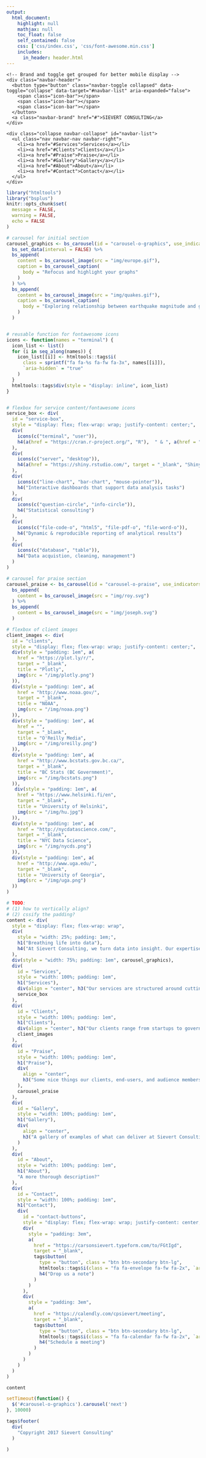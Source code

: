 ```yaml
---
output:
  html_document:
    highlight: null
    mathjax: null
    toc_float: false
    self_contained: false
    css: ['css/index.css', 'css/font-awesome.min.css']
    includes:
      in_header: header.html
---
```


<!--html_preserve-->

<!--
https://getbootstrap.com/components/#navbar
-->
<nav class="navbar navbar-inverse navbar-fixed-top">
  <div class="container-fluid">
  
    <!-- Brand and toggle get grouped for better mobile display -->
    <div class="navbar-header">
      <button type="button" class="navbar-toggle collapsed" data-toggle="collapse" data-target="#navbar-list" aria-expanded="false">
        <span class="icon-bar"></span>
        <span class="icon-bar"></span>
        <span class="icon-bar"></span>
      </button>
      <a class="navbar-brand" href="#">SIEVERT CONSULTING</a>
    </div>

    <div class="collapse navbar-collapse" id="navbar-list">
      <ul class="nav navbar-nav navbar-right"> 
        <li><a href="#Services">Services</a></li>
        <li><a href="#Clients">Clients</a></li>
        <li><a href="#Praise">Praise</a></li>
        <li><a href="#Gallery">Gallery</a></li>
        <li><a href="#About">About</a></li>
        <li><a href="#Contact">Contact</a></li>
      </ul>
    </div>

  </div>
</nav>
<!--/html_preserve-->

```r
library("htmltools")
library("bsplus")
knitr::opts_chunk$set(
  message = FALSE,
  warning = FALSE,
  echo = FALSE
)
```


```r
# carousel for initial section
carousel_graphics <- bs_carousel(id = "carousel-o-graphics", use_indicators = TRUE) %>%
  bs_set_data(interval = FALSE) %>%
  bs_append(
    content = bs_carousel_image(src = "img/europe.gif"),
    caption = bs_carousel_caption(
      body = "Refocus and highlight your graphs"
    )
  ) %>%
  bs_append(
    content = bs_carousel_image(src = "img/quakes.gif"),
    caption = bs_carousel_caption(
      body = "Exploring relationship between earthquake magnitude and geographic location"
    )
  )


# reusable function for fontawesome icons
icons <- function(names = "terminal") {
  icon_list <- list()
  for (i in seq_along(names)) {
    icon_list[[i]] <- htmltools::tags$i(
      class = sprintf("fa fa-%s fa-fw fa-3x", names[[i]]),
      `aria-hidden` = "true"
    )
  }
  htmltools::tags$div(style = "display: inline", icon_list)
}


# flexbox for service content/fontawesome icons
service_box <- div(
  id = "service-box",
  style = "display: flex; flex-wrap: wrap; justify-content: center;",
  div(
    icons(c("terminal", "user")), 
    h4(a(href = "https://cran.r-project.org/", "R"),  " & ", a(href = "https://www.rstudio.com", "RStudio"), "development, support, and training")
  ),
  div(
    icons(c("server", "desktop")), 
    h4(a(href = "https://shiny.rstudio.com/", target = "_blank", "Shiny"), " app development and support")
  ),
  div(
    icons(c("line-chart", "bar-chart", "mouse-pointer")),
    h4("Interactive dashboards that support data analysis tasks")
  ),
  div(
    icons(c("question-circle", "info-circle")),
    h4("Statistical consulting")
  ),
  div(
    icons(c("file-code-o", "html5", "file-pdf-o", "file-word-o")),
    h4("Dynamic & reproducible reporting of analytical results")
  ),
  div(
    icons(c("database", "table")),
    h4("Data acquistion, cleaning, management")
  )
)

# carousel for praise section
carousel_praise <- bs_carousel(id = "carousel-o-praise", use_indicators = TRUE) %>%
  bs_append(
    content = bs_carousel_image(src = "img/roy.svg")
  ) %>%
  bs_append(
    content = bs_carousel_image(src = "img/joseph.svg")
  )

# flexbox of client images
client_images <- div(
  id = "clients",
  style = "display: flex; flex-wrap: wrap; justify-content: center;",
  div(style = "padding: 1em", a(
    href = "https://plot.ly/r/", 
    target = "_blank",
    title = "Plotly",
    img(src = "/img/plotly.png")
  )),
  div(style = "padding: 1em", a(
    href = "http://www.noaa.gov/", 
    target = "_blank",
    title = "NOAA",
    img(src = "/img/noaa.png")
  )),
  div(style = "padding: 1em", a(
    href = "", 
    target = "_blank",
    title = "O'Reilly Media",
    img(src = "/img/oreilly.png")
  )),
  div(style = "padding: 1em", a(
    href = "http://www.bcstats.gov.bc.ca/", 
    target = "_blank",
    title = "BC Stats (BC Government)",
    img(src = "/img/bcstats.png")
  )),
   div(style = "padding: 1em", a(
    href = "https://www.helsinki.fi/en", 
    target = "_blank",
    title = "University of Helsinki",
    img(src = "/img/hu.jpg")
  )),
  div(style = "padding: 1em", a(
    href = "http://nycdatascience.com/", 
    target = "_blank",
    title = "NYC Data Science",
    img(src = "/img/nycds.png")
  )),
  div(style = "padding: 1em", a(
    href = "http://www.uga.edu/", 
    target = "_blank",
    title = "University of Georgia",
    img(src = "/img/uga.png")
  ))
)

# TODO: 
# (1) how to vertically align?
# (2) cssify the padding?
content <- div(
  style = "display: flex; flex-wrap: wrap",
  div(
    style = "width: 25%; padding: 1em;",
    h1("Breathing life into data"),
    h4("At Sievert Consulting, we turn data into insight. Our expertise is in interactive data visualization, but offer a wide variety of services surrounding the practice, infrastructure, and dissemination of data science.")
  ),
  div(style = "width: 75%; padding: 1em", carousel_graphics),
  div(
    id = "Services",
    style = "width: 100%; padding: 1em",
    h1("Services"), 
    div(align = "center", h3("Our services are structured around cutting-edge free and open-source software for data science")),
    service_box
  ),
  div(
    id = "Clients",
    style = "width: 100%; padding: 1em",
    h1("Clients"),
    div(align = "center", h3("Our clients range from startups to government to universities to large firms:")),
    client_images
  ),
  div(
    id = "Praise",
    style = "width: 100%; padding: 1em",
    h1("Praise"),
    div(
      align = "center",
      h3("Some nice things our clients, end-users, and audience members have said:")
    ),
    carousel_praise
  ),
  div(
    id = "Gallery",
    style = "width: 100%; padding: 1em",
    h1("Gallery"),
    div(
      align = "center",
      h3("A gallery of examples of what can deliver at Sievert Consulting.")
    )
  ),
  div(
    id = "About",
    style = "width: 100%; padding: 1em",
    h1("About"),
    "A more thorough description?"
  ),
  div(
    id = "Contact",
    style = "width: 100%; padding: 1em",
    h1("Contact"),
    div(
      id = "contact-buttons",
      style = "display: flex; flex-wrap: wrap; justify-content: center;", 
      div(
        style = "padding: 3em",
        a(
          href = "https://carsonsievert.typeform.com/to/FGtIgd",
          target = "_blank",
          tags$button(
            type = "button", class = "btn btn-secondary btn-lg", 
            htmltools::tags$i(class = "fa fa-envelope fa-fw fa-2x", `aria-hidden`="true"),
            h4("Drop us a note")
          )
        )
      ),
      div(
        style = "padding: 3em",
        a(
          href = "https://calendly.com/cpsievert/meeting",
          target = "_blank",
          tags$button(
            type = "button", class = "btn btn-secondary btn-lg", 
            htmltools::tags$i(class = "fa fa-calendar fa-fw fa-2x", `aria-hidden`="true"),
            h4("Schedule a meeting")
          )
        )
      )
    )
  )
)

content
```


<!--
Flip carousel after the initial graphic has had time to play twice
-->

```js
setTimeout(function() {
  $('#carousel-o-graphics').carousel('next')
}, 10000)
```


```r
tags$footer(
  div(
    "Copyright 2017 Sievert Consulting"
  )
  
)

```
